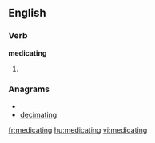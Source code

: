 
==English==

===Verb===
'''medicating'''

# {{present participle of|[[medicate]]}}

===Anagrams===
* {{alphagram|acdegiimnt}}
* [[decimating#English|decimating]]

[[fr:medicating]]
[[hu:medicating]]
[[vi:medicating]]